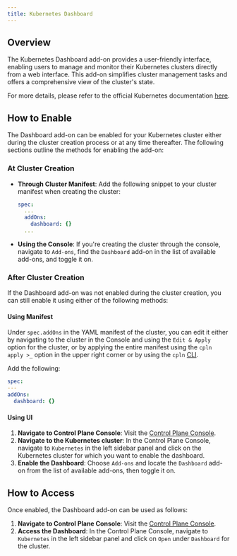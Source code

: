 ```yaml
---
title: Kubernetes Dashboard
---
```


## Overview

The Kubernetes Dashboard add-on provides a user-friendly interface, enabling users to manage and monitor their Kubernetes clusters directly from a web interface. This add-on simplifies cluster management tasks and offers a comprehensive view of the cluster's state.

For more details, please refer to the official Kubernetes documentation [here](https://kubernetes.io/docs/tasks/access-application-cluster/web-ui-dashboard/).

## How to Enable

The Dashboard add-on can be enabled for your Kubernetes cluster either during the cluster creation process or at any time thereafter. The following sections outline the methods for enabling the add-on:

### At Cluster Creation

- **Through Cluster Manifest**: Add the following snippet to your cluster manifest when creating the cluster:

  ```yaml YAML
  spec:
    ...
    addOns:
      dashboard: {}
    ...
  ```

- **Using the Console**: If you're creating the cluster through the console, navigate to `Add-ons`, find the `Dashboard` add-on in the list of available add-ons, and toggle it on.

### After Cluster Creation

If the Dashboard add-on was not enabled during the cluster creation, you can still enable it using either of the following methods:

#### Using Manifest

Under `spec.addOns` in the YAML manifest of the cluster, you can edit it either by navigating to the cluster in the Console and using the `Edit & Apply` option for the cluster, or by applying the entire manifest using the `cpln apply >_` option in the upper right corner or by using the `cpln` [CLI](/reference/cli).

Add the following:

```yaml YAML
spec:
---
addOns:
  dashboard: {}
```

#### Using UI

1. **Navigate to Control Plane Console**: Visit the [Control Plane Console](https://console.cpln.io/console/).
2. **Navigate to the Kubernetes cluster**: In the Control Plane Console, navigate to `Kubernetes` in the left sidebar panel and click on the Kubernetes cluster for which you want to enable the dashboard.
3. **Enable the Dashboard**: Choose `Add-ons` and locate the `Dashboard` add-on from the list of available add-ons, then toggle it on.

## How to Access

Once enabled, the Dashboard add-on can be used as follows:

1. **Navigate to Control Plane Console**: Visit the [Control Plane Console](https://console.cpln.io/console/).
2. **Access the Dashboard**: In the Control Plane Console, navigate to `Kubernetes` in the left sidebar panel and click on `Open` under `Dashboard` for the cluster.
